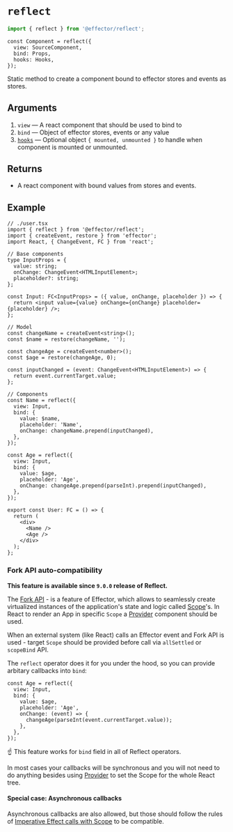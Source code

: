 # `reflect`

```ts
import { reflect } from '@effector/reflect';
```

```tsx
const Component = reflect({
  view: SourceComponent,
  bind: Props,
  hooks: Hooks,
});
```

Static method to create a component bound to effector stores and events as stores.

## Arguments

1. `view` — A react component that should be used to bind to
1. `bind` — Object of effector stores, events or any value
1. [`hooks`](/docs/hooks) — Optional object `{ mounted, unmounted }` to handle when component is mounted or unmounted.

## Returns

- A react component with bound values from stores and events.

## Example

```tsx
// ./user.tsx
import { reflect } from '@effector/reflect';
import { createEvent, restore } from 'effector';
import React, { ChangeEvent, FC } from 'react';

// Base components
type InputProps = {
  value: string;
  onChange: ChangeEvent<HTMLInputElement>;
  placeholder?: string;
};

const Input: FC<InputProps> = ({ value, onChange, placeholder }) => {
  return <input value={value} onChange={onChange} placeholder={placeholder} />;
};

// Model
const changeName = createEvent<string>();
const $name = restore(changeName, '');

const changeAge = createEvent<number>();
const $age = restore(changeAge, 0);

const inputChanged = (event: ChangeEvent<HTMLInputElement>) => {
  return event.currentTarget.value;
};

// Components
const Name = reflect({
  view: Input,
  bind: {
    value: $name,
    placeholder: 'Name',
    onChange: changeName.prepend(inputChanged),
  },
});

const Age = reflect({
  view: Input,
  bind: {
    value: $age,
    placeholder: 'Age',
    onChange: changeAge.prepend(parseInt).prepend(inputChanged),
  },
});

export const User: FC = () => {
  return (
    <div>
      <Name />
      <Age />
    </div>
  );
};
```

### Fork API auto-compatibility


**This feature is available since `9.0.0` release of Reflect.**

The [Fork API](https://effector.dev/en/api/effector/fork/) - is a feature of Effector, which allows to seamlessly create virtualized instances of the application's state and logic called [Scope](https://effector.dev/en/api/effector/scope/)'s.
In React to render an App in specific `Scope` a [Provider](https://effector.dev/en/api/effector-react/provider/) component should be used.

When an external system (like React) calls an Effector event and Fork API is used - target `Scope` should be provided before call via `allSettled` or `scopeBind` API.

The `reflect` operator does it for you under the hood, so you can provide arbitary callbacks into `bind`:

```tsx
const Age = reflect({
  view: Input,
  bind: {
    value: $age,
    placeholder: 'Age',
    onChange: (event) => {
      changeAge(parseInt(event.currentTarget.value));
    },
  },
});
```
☝️ This feature works for `bind` field in all of Reflect operators.

In most cases your callbacks will be synchronous and you will not need to do anything besides using [Provider](https://effector.dev/en/api/effector-react/provider/) to set the Scope for the whole React tree.

#### Special case: Asynchronous callbacks

Asynchronous callbacks are also allowed, but those should follow the rules of [Imperative Effect calls with Scope](https://effector.dev/en/api/effector/scope/) to be compatible.
